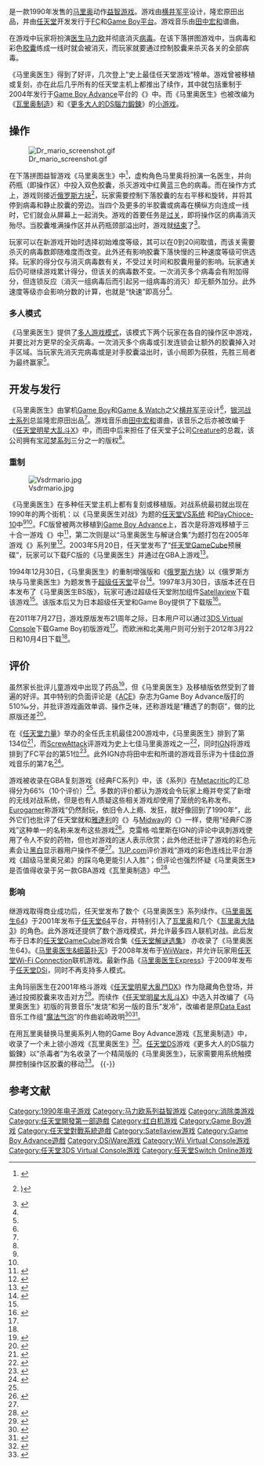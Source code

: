 {{NoteTA
| G1=Games
| G2=Mario
}}
{{Infobox VG
| title = 马里奥医生
| image = drmario box.png
| caption = NES版游戏封面
| japanese = ドクターマリオ
| english = Dr. Mario
| genre = [[益智游戏|益智]]（PZG）
| language = 
| platform = [[紅白機|紅白機]]，[[任天堂VS系统|任天堂VS系统]]，[[PlayChoice-10|PlayChoice-10]]，[[Game_Boy|Game Boy]]，[[Satellaview|Satellaview]]，[[任天堂力量|任天堂力量]]，[[任天堂64|任天堂64]]，[[Game_Boy_Advance|Game Boy Advance]]，[[Virtua_Console|3DS Virtual Console]]
| developer = [[任天堂开发第一部|任天堂开发第一部]]
| publisher = 任天堂
| producer = 隆宏原田<ref name="Harada">{{cite web |url=http://wii.gamespy.com/wii/wario-land-shake/932035p2.html |title=Producer Takahiro Harada on Wario Land: Shake It! |publisher=GameSpy |date=2008-11-20 | language=en }}</ref>
| director = 
| designer = [[横井軍平|横井軍平]]<ref name="itoiasks">{{cite web |url=http://iwataasks.nintendo.com/interviews/#/wii/mario25th/0/4 |title=You're Pretty Negative! |work=Shigesato Itoi Asks in Place of Iwata: Super Mario Bros. 25th Anniversary |publisher=Nintendo of America, Inc. |date=2010-09-24 |accessdate=2010-09-25 |language=en |archive-date=2019-12-17 |archive-url=https://web.archive.org/web/20191217205722/http://iwataasks.nintendo.com/interviews/#/wii/mario25th/0/4 |dead-url=no }}</ref>
| writer = 
| programmer = 
| composer = [[田中宏和|田中宏和]]<ref name="Tanaka">{{cite web |url=http://www.hirokazutanaka.com/works/ |title=Hirokazu Tanaka's Works |language=ja |publisher=Sporadic Vacuum |accessdate=2011-11-21 |archive-url=https://web.archive.org/web/20110119020328/http://www.hirokazutanaka.com/works/ |archive-date=2011-01-19 |dead-url=yes }}</ref>
| artist = 
| series = [[马里奥医生系列|马里奥医生系列]]
| engine = 
| modes = [[单人电子游戏|单人]]、[[多人电子游戏|多人]]
| released = '''紅白機'''<ref name="TMK">{{cite web |url=http://themushroomkingdom.net/games/drm-nes |title=Dr. Mario |publisher=TMK |accessdate=2011-11-13 | language=en}}</ref>{{Vgrelease|JP|1990年7月27日|NA|1990年10月|PAL|1991年6月27日}}'''任天堂VS系统'''<ref name="Vs.">{{cite web |url=http://www.arcade-museum.com/game_detail.php?game_id=10354 |title=Vs. Dr. Mario |publisher=Arcade-Museum.com |accessdate=2011-11-21 |language=en |archive-date=2019-12-12 |archive-url=https://web.archive.org/web/20191212201610/https://www.arcade-museum.com/game_detail.php?game_id=10354 |dead-url=yes }}</ref>{{Vgrelease|WW|1990年}}'''PlayChoice-10'''<ref name="PC-10">{{cite web |url=http://www.arcade-museum.com/game_detail.php?game_id=7632 |title=Dr. Mario |publisher=Arcade-Museum.com |accessdate=2011-11-21 |language=en |archive-date=2019-12-12 |archive-url=https://web.archive.org/web/20191212200707/https://www.arcade-museum.com/game_detail.php?game_id=7632 |dead-url=yes }}</ref>{{Vgrelease|WW|1990年}}'''Game Boy'''{{Vgrelease|JP|1990年7月27日<ref name="UKIGNGB">{{cite web |url=http://uk.gameboy.ign.com/objects/017/017024.html?about_tab=6 |title=Dr. Mario Game Boy |publisher=IGN |accessdate=2011-12-10 |language=en |deadurl=yes |archiveurl=https://web.archive.org/web/20120507064637/http://uk.gameboy.ign.com/objects/017/017024.html?about_tab=6 |archivedate=2012-05-07 }}</ref>|NA|1990年12月1日<ref name="IGNGB">{{cite web |url=http://gameboy.ign.com/objects/017/017024.html |title=Dr. Mario Game Boy|publisher=IGN |accessdate=2011-12-10 | language=en }}</ref>|EU|1990年12月1日<ref name="UKIGNGB" />}}'''Satellaview'''<ref name="satellaview">{{cite web |url=http://themushroomkingdom.net/games/drm-bsx|title=BS Dr. Mario |publisher=TMK |accessdate=2011-11-13 | language=en }}</ref>{{Vgrelease|JP|1997年3月30日}}'''超任任天堂力量'''<ref name="SFCNP">{{cite web|url=http://www.nintendo.co.jp/n03/sf/npnew/index.html#bdmj|title=Dr. Mario|publisher=Nintendo|language=en|archiveurl=https://web.archive.org/web/20061023041409/http://www.nintendo.co.jp/n03/sf/npnew/index.html#bdmj|archivedate=2006-10-23|accessdate=2011-12-17|deadurl=yes}}</ref>{{Vgrelease|JP|1998年6月1日}}'''GB任天堂力量'''{{Vgrelease|JP|2000年3月1日}}'''GBA（经典FC系列）'''<ref name="classic NES">{{cite web |url=http://gameboy.ign.com/objects/676/676648.html |publisher=IGN |title=Dr. Mario (Classic NES Series) |accessdate=2011-11-06 | language=en}}</ref>{{Vgrelease|JP|2004年5月21日|NA|2004年10月25日|EU|2005年1月7日}}'''3DS Virtua Console'''{{Vgrelease|JP|2011年7月27日<ref name="3DSVC">{{cite web |url=http://3dsvc.nintendolife.com/games/gameboy/dr_mario |title=Dr. Mario (3DS Virtual Console / Game Boy) |publisher=NintendoLife |accessdate=2011-11-06 | language=en}}</ref>|EU|2012年3月22日|NA|2012年10月4日}}<u>Nintendo Switch Online</u><br />{{vgrelease new|WW|2018年9月19日}}
}}

{{vgname|马里奥医生|ja=ドクターマリオ|en=Dr. Mario|香港俗稱「'''孖寶醫生'''」}}是一款1990年发售的[[马里奥系列|马里奥]]动作[[益智游戏|益智游戏]]。游戏由[[横井军平|横井军平]]设计，隆宏原田出品，并由[[任天堂|任天堂]]开发发行于[[FC游戏机|FC]]和[[Game_Boy|Game Boy]][[電子遊戲機|平台]]。游戏音乐由[[田中宏和|田中宏和]]谱曲。

在游戏中玩家将扮演[[医生|医生]][[马力欧_(角色)|马力欧]]并彻底消灭[[病毒|病毒]]。在该下落拼图游戏中，当病毒和彩色[[胶囊|胶囊]]练成一线时就会被消灭，而玩家就要通过控制胶囊来杀灭各关的全部病毒。

《马里奥医生》得到了好评，几次登上“史上最佳任天堂游戏”榜单。游戏曾被移植或复刻，亦在此后几乎所有的任天堂主机上都推出了续作，其中就包括重制于2004年发行于[[Game_Boy_Advance|Game Boy Advance]]平台的《{{tsl|en|Classic NES Series|经典FC系列}}》中。而《马里奥医生》也被改编为《[[瓦里奥制造|瓦里奥制造]]》和《[[川島隆太教授的DS腦力強化訓練|更多大人的DS腦力鍛鍊]]》的[[小游戏|小游戏]]。

== 操作 ==

[[File:Dr_mario_screenshot.gif|thumb]]

在下落拼图益智游戏《马里奥医生》中<ref>{{cite journal|last=Juul|first=Jesper|title=Swap Adjacent Gems to Make Sets of Three: A History of Matching Tile Games|journal=Artifact|date=2007-12-01|volume=1|issue=4|pages=205–216|doi=10.1080/17493460601173366|url=http://www.jesperjuul.net/text/swapadjacent/|accessdate=2012-01-29| language=en}}</ref>，虚构角色马里奥将扮演一名医生，并向药瓶（即操作区）中投入双色胶囊，杀灭游戏中红黄蓝三色的病毒。而在操作方式上，游戏则接近[[俄罗斯方块|俄罗斯方块]]<ref>{{Cite news | last = Dillon | first = Tony | title = Dr Mario | newspaper = ACE | page = 91 |date = 1990-11| issue= 38|quote= Describing how the game works is best done by taking Tetris, adding Connect 4 and throwing in Dominoes.|language=en }})</ref>，玩家需要控制下落胶囊的左右平移和旋转，并将其停到病毒和静止胶囊的旁边。当四个及更多的半胶囊或病毒在横纵方向连成一线时，它们就会从屏幕上一起消失。游戏的首要任务是[[關卡_(電子遊戲)|过关]]，即将操作区的病毒消灭殆尽。当胶囊堆满操作区并从药瓶颈部溢出时，游戏就[[GAME_OVER|结束]]了<ref name="instructions">{{cite book| year=1990|title=Dr. Mario Instruction Booklet| publisher=Nintendo| id=NES-VU-USA|language=en}}</ref>。

玩家可以在新游戏开始时选择初始难度等级，其可以在0到20间取值，而该关需要杀灭的病毒数即随难度而改变。此外还有影响胶囊下落快慢的三种速度等级可供选择。玩家的得分仅与消灭病毒数有关，不受过关时间和胶囊用量的影响。玩家通关后仍可继续游戏累计得分，但该关的病毒数不变。一次消灭多个病毒会有附加得分，但连锁反应（消灭一组病毒后而引起另一组病毒的消灭）却无额外加分。此外速度等级亦会影响分数的计算，也就是“快速”即高分<ref name="instructions" />。

=== 多人模式 ===

《马里奥医生》提供了[[多人游戏|多人游戏模式]]，该模式下两个玩家在各自的操作区中游戏，并要比对方更早的全灭病毒。一次消灭多个病毒或引发连锁会让额外的胶囊掉入对手区域。当玩家先消灭完病毒或是对手胶囊溢出时，该小局即为获胜，先胜三局者为最终赢家<ref name="instructions" />。

== 开发与发行 ==

《马里奥医生》由掌机[[Game_Boy|Game Boy]]和[[Game_&_Watch|Game & Watch]]之父[[横井军平|横井军平]]设计<ref name="itoiasks" />，[[银河战士系列|银河战士系列]]总监隆宏原田出品<ref name="Harada" />。游戏音乐由[[田中宏和|田中宏和]]谱曲，该音乐之后亦被改编于《[[任天堂明星大乱斗X|任天堂明星大乱斗X]]》中，而田中后来担任了任天堂子公司[[Creature|Creature]]的总裁，该公司拥有[[宝可梦系列|宝可梦系列]]三分之一的版权<ref name="Tanaka" />。

=== 重制 ===

[[File:Vsdrmario.jpg|thumb]]

《马里奥医生》在多种任天堂主机上都有复刻或移植版。对战系统最初就出现在1990年的两个街机：以《马里奥医生对战》为题的[[任天堂VS系统|任天堂VS系统]]<!-- Nintendo Vs. System -->和[[PlayChioce-10|PlayChioce-10]]中<ref name="Vs." /><ref name="PC-10" />。FC版曾被两次移植到[[Game_Boy_Advance|Game Boy Advance]]上，首次是将游戏移植于三十合一游戏《{{tsl|en|Classic NES Series|经典FC游戏}}》中<ref>{{cite web |url=http://gameboy.ign.com/articles/507/507113p1.html |publisher=IGN |title=Famicom Mini Series 2 |author=Harris, Craig |date=2004-04-16|accessdate=2011-10-10|language=en}}</ref>，第二次则是以“马里奥医生与解谜合集”为题打包在2005年游戏《{{tsl|en|Puzzle League (series)|解谜合集}}》系列里<ref>{{cite web|url=http://www.gamepro.com/article/reviews/50335/dr-mario-puzzle-league/|title=Dr. Mario & Puzzle League|publisher=GamePro|last=Burner|first=Rice|date=2005-12-05|archiveurl=https://web.archive.org/web/20091110142209/http://www.gamepro.com/article/reviews/50335/dr-mario-puzzle-league/|archivedate=2009-11-10|language=en|deadurl=yes}}</ref>。2003年5月20日，任天堂发布了“[[任天堂GameCube|任天堂GameCube]]预展碟”，玩家可以下载FC版的《马里奥医生》并通过{{tsl|en|Nintendo GameCube–Game Boy Advance cable|任天堂GameCube－Game Boy Advance联机}}在GBA上游戏<ref>{{cite web|url=http://cube.gamespy.com/gamecube/nintendo-gamecube-preview-disc/ |title=Nintendo GameCube Preview Disc (Cube) |publisher=GameSpy |accessdate=2011-12-14|language=en}}</ref>。

1994年12月30日，《马里奥医生》的重制增强版和《[[俄罗斯方块|俄罗斯方块]]》以《俄罗斯方块与马里奥医生》为题发售于[[超级任天堂|超级任天堂]]平台<ref>{{cite web |url=http://cheats.ign.com/objects/012/012479.html |title=Tetris & Dr. Mario |publisher=IGN |accessdate=2011-11-13|language=en}}</ref>。1997年3月30日，该版本还在日本发布了《马里奥医生BS版》，玩家可通过超级任天堂附加组件[[Satellaview|Satellaview]]下载该游戏<ref name="satellaview" />。该版本后又为日本超级任天堂和Game Boy提供了{{tsl|en|Nintendo Power (cartridge)|任天堂力量扩展卡}}下载版<ref>{{cite web|url=http://www.nintendo.co.jp/n03/gb/nppuzzul/index.html#vua|title=Dr. Mario|publisher=Nintendo|language=en|archiveurl=https://web.archive.org/web/20060916183904/http://www.nintendo.co.jp/n03/gb/nppuzzul/index.html#vua|archivedate=2006-09-16|accessdate=2011-12-17|deadurl=yes}}</ref>。

在2011年7月27日，游戏原版发布21周年之际，日本用户可以通过[[3DS_Virtual_Console|3DS Virtual Console]]下载Game Boy初版游戏<ref name="3DSVC" />。而欧洲和北美用户则可分别于2012年3月22日和10月4日下载<ref name="3DSVC" />。

== 评价 ==

{{Video game reviews
| title =
| subtitle = 《经典FC系列：马里奥医生》<small>（GBA）</small>
| state = plain
<!-- Aggregators -->
| GR = 69.25%<ref>{{cite web |url=http://www.gamerankings.com/gba/920380-classic-nes-series-dr-mario/index.html |title=Classic NES Series: Dr. Mario |publisher=GameRankings|accessdate=2011-12-02|language=en}}</ref>
| MC = 66 / 100<ref name="MC">{{cite web |url=http://www.metacritic.com/game/game-boy-advance/classic-nes-series-dr-mario |title=Classic NES Series: Dr. Mario|publisher=MetaCritic |accessdate=2011-12-02|language=en}}</ref>
<!-- Reviewers -->
| GSpot = 7.4 / 10<ref>{{cite web |url=http://www.gamespot.com/famicomminidrmario/reviews/6112134/classic-nes-series-dr-mario-review/platform/gba |title=Classic NES Series: Dr. Mario Review |author=Bob Colayco |date=2004-11-03|language=en}}</ref>
| NP = 7.2 / 10<ref>{{Cite journal|journal=Nintendo Power|title=Simple, but infinitely fun.|issue=186|page=148 |language=en|date=2004年12月}}</ref>
| IGN = 7.0 / 10<ref name="IGNRev">{{cite web |url=http://gameboy.ign.com/articles/560/560625p1.html |title=Dr. Mario (Classic NES Series) |author=Craig Harris |date=2004-10-26|language=en}}</ref>
| Play = 67%<ref>{{Cite journal|journal=Play Magazine|page=100|date=2004-12|language=en}}</ref>
| rev1 = [[Nintendojo|Nintendojo]]
| rev1Score = 7.7 / 10<ref name="NDojo">{{cite web|url=http://www.nintendojo.com/archives/reviews/GBA/view_item.php?1099725879|title=Dr. Mario|author=Austin Starr|accessdate=2011-12-02|language=en|archive-url=https://web.archive.org/web/20160812173032/http://www.nintendojo.com/archives/reviews/GBA/view_item.php?1099725879|archive-date=2016-08-12|dead-url=yes}}</ref>
}}
虽然家长批评儿童游戏中出现了药品<ref>{{cite book |last1=Slaven |first1=Andy |title=Video Game Bible: 1985–2002 |publisher=Trafford Publishing |isbn=978-1553697312 |page=102 |language=en|quote=Parental groups were upset with Nintendo at their choice of content, since many parents disagreed with the use of medicine in the game.|date=2002年8月}}</ref>，但《马里奥医生》及移植版依然受到了普遍的好评。其中特别的负面评论是《[[ACE|ACE]]》杂志为Game Boy Advance版打的510‰分，并批评游戏画效单调、操作乏味，还称游戏是“糟透了的剽窃”，做的比原版还差<ref>{{Cite news | last = Dillon | first = Tony | title = Dr Mario | newspaper =ACE | page = 91 |date = 1990-11| issue= 38|language=en}}</ref>。

在《[[任天堂力量|任天堂力量]]》举办的全任氏主机最佳200游戏中，《马里奥医生》排到了第134位<ref name="NP Top 200">{{Cite news|year=2006-02| title=NP Top 200|periodical=Nintendo Power|volume=200|pages=58–66|language=en}}</ref>，而[[ScrewAttack|ScrewAttack]]评游戏为史上七佳马里奥游戏之一<ref name="screwattack">{{cite web|author=Posted: 2007-07-24|url=http://www.gametrailers.com/player/22754.html |title=– ScrewAttack – Top Ten Mario Games|publisher=Gametrailers.com |date=2007-07-24 |accessdate=2011-12-17|language=en }}</ref>，同时[[IGN|IGN]]将游戏排到了FC平台的第51位<ref name="ign uk">{{cite web |url=http://www.ign.com/top-100-nes-games/51.html |publisher=IGN |work=Top 100 Best NES Games of All Time |title=51. Dr. Mario |accessdate=2011-10-10 |language=en}}</ref>。此外IGN亦将田中宏和所谱的游戏音乐评为十佳[[8位|8位]]游戏音乐的第7名<ref>{{cite web |url=http://games.ign.com/articles/811/811667p1.html |page=1 |date=2007-08-08 |title=Top Ten Tuesday: Best 8-Bit Soundtracks |publisher=IGN |accessdate=2011-10-11 |language=en |archive-url=https://www.webcitation.org/5sqHaUuwW?url=http://games.ign.com/articles/811/811667p1.html |archive-date=2010-09-18 |dead-url=yes }}</ref>。

游戏被收录在GBA复刻游戏《经典FC系列》中，该《系列》在[[Metacritic|Metacritic]]的汇总得分为66%（10个评价）<ref name="MC" />。多数的评价都认为游戏会令玩家上瘾并夸奖了新增的无线对战系统，但是也有人质疑这些相关游戏却使用了笼统的名称发布。[[Eurogamer|Eurogamer]]称游戏“仍然耐玩，依旧令人上瘾、发狂，就好像回到了1990年”，此外它们也批评了任天堂就和[[雅達利|雅達利]]的《{{tsl|en|Atari Anthology|雅达利选集}}》与[[Midway|Midway]]的《{{tsl|en|Midway Arcade Treasures|Midway街机豪华集}}》一样，使用“经典FC游戏”这种单一的名称来发布这些游戏<ref>{{cite web |url=http://www.eurogamer.net/articles/r_nesclassics_drmario_gba |title=Classic NES Series: Dr. Mario Review |publisher=Eurogamer |author=Kristan Reed |date=2005-01-12 |language=en }}</ref>。克雷格·哈里斯在IGN的评论中讽刺游戏使用了令人不安的药物，但也对游戏的迷人表示欣赏；此外他还批评了游戏的彩色元素会让[[黑白|黑白]]显示器用户操作不便<ref name="IGNRev" />。[[1UP.com|1UP.com]]评价游戏“游戏的彩色连线比平台游戏《超级马里奥兄弟》的踩乌龟更能引人入胜”；但评论也强烈怀疑《马里奥医生》是否值得收录于另一款GBA游戏《瓦里奥制造》中<ref>{{cite web |url=http://www.1up.com/reviews/mario-famicom-mini-15 |title=Dr. Mario Review for GBA from 1UP.com |publisher=1UP.com |date=2004-06-02 |language=en |deadurl=yes |archiveurl=https://web.archive.org/web/20130511171708/http://www.1up.com/reviews/mario-famicom-mini-15 |archivedate=2013-05-11 }}</ref>。

=== 影响 ===

继游戏取得商业成功后，任天堂发布了数个《马里奥医生》系列续作。《[[马里奥医生64|马里奥医生64]]》于2001年发布于[[任天堂64|任天堂64]]平台，并特别引入了[[瓦里奥|瓦里奥]]和几个《[[瓦里奥大陆3|瓦里奥大陆3]]》的角色。此外游戏还提供了数个游戏模式，并允许最多四人联机对战。此后发布于日本的[[任天堂GameCube|任天堂GameCube]]游戏合集《[[任天堂解谜选集|任天堂解谜选集]]》<!-- Nintendo Puzzle Collection -->亦收录了《马里奥医生64》。《[[马里奥医生&细菌扑灭|马里奥医生&细菌扑灭]]》于2008年发布于[[WiiWare|WiiWare]]，并允许玩家用[[任天堂Wi-Fi_Connection|任天堂Wi-Fi Connection]]联机游戏。最新作品《[[马里奥医生Express|马里奥医生Express]]》于2009年发布于[[任天堂DSi|任天堂DSi]]，同时不再支持多人模式。

主角玛丽医生在2001年格斗游戏《[[任天堂明星大亂鬥DX|任天堂明星大亂鬥DX]]》作为隐藏角色登场，并通过投掷胶囊来攻击对方<ref>{{cite web |url=http://guides.ign.com/guides/16387/page_4.html |publisher=IGN |title=Super Smash Bros. Melee Guide & Walkthrough – GameCube – IGN|accessdate=2011-10-10 |page=4 |language=en }}</ref>。而续作《[[任天堂明星大乱斗X|任天堂明星大乱斗X]]》中选入并改编了《马里奥医生》初版的背景音乐“发烧”和另一版的音乐“发冷”，改编者是原[[Data_East|Data East]]音乐工作组“[[魔法气泡_(开发组)|魔法气泡]]”的作曲岩崎政明<ref>{{cite web |work=Smash Bros Series website |title=Full Song List with Secret Songs |date=2008-04-03 |publisher=Nintendo |url=http://www.smashbros.com/en_us/music/music24_list.html |language=en |deadurl=yes |archiveurl=https://web.archive.org/web/20121101032549/http://www.smashbros.com/en_us/music/music24_list.html |archivedate=2012-11-01 }}</ref><ref>{{cite web|url=http://ocremix.org/artist/398/masaaki-iwasaki|title=Masaaki Iwasaki|publisher=OC Remix|accessdate=2011-12-10 |language=en }}</ref>。

在用瓦里奥替换马里奥系列人物的Game Boy Advance游戏《瓦里奥制造》中，收录了一个未上锁小游戏《瓦里奥医生》<ref>{{cite web|url=http://www.gamespot.com/warioware/reviews/6029025/warioware-inc-mega-microgame-review/platform/gba |publisher=GameSpot |title=WarioWare, Inc.: Mega Microgame$! Review|author=Jeff Gerstmann |date=2003-05-27 |language=en }}</ref>。[[任天堂DS|任天堂DS]]游戏《更多大人的DS腦力鍛鍊》以“杀毒者”为名收录了一个精简版的《马里奥医生》，玩家需要用系统触摸屏控制操作区胶囊的移动<ref>{{cite web |url=http://www.nintendoworldreport.com/review/16082 |publisher=Nintendo World Report |title=Brain Age 2 Impressions |author=Jonathan Metts |date=2008-06-03|language=en}}</ref>。
{{-}}

== 参考文献 ==
{{reflist|2}}

{{马里奥益智游戏}}
{{任天堂游戏系列}}
{{Mario series}}

{{DEFAULTSORT:Dr. Mario}}
[[Category:1990年电子游戏|Category:1990年电子游戏]]
[[Category:马力欧系列益智游戏|Category:马力欧系列益智游戏]]
[[Category:消除类游戏|Category:消除类游戏]]
[[Category:任天堂開發第一部遊戲|Category:任天堂開發第一部遊戲]]
[[Category:红白机游戏|Category:红白机游戏]]
[[Category:Game_Boy游戏|Category:Game Boy游戏]]
[[Category:任天堂對戰系統遊戲|Category:任天堂對戰系統遊戲]]
[[Category:Satellaview游戏|Category:Satellaview游戏]]
[[Category:Game_Boy_Advance遊戲|Category:Game Boy Advance遊戲]]
[[Category:DSiWare游戏|Category:DSiWare游戏]]
[[Category:Wii_Virtual_Console游戏|Category:Wii Virtual Console游戏]]
[[Category:任天堂3DS_Virtual_Console游戏|Category:任天堂3DS Virtual Console游戏]]
[[Category:任天堂Switch_Online游戏|Category:任天堂Switch Online游戏]]